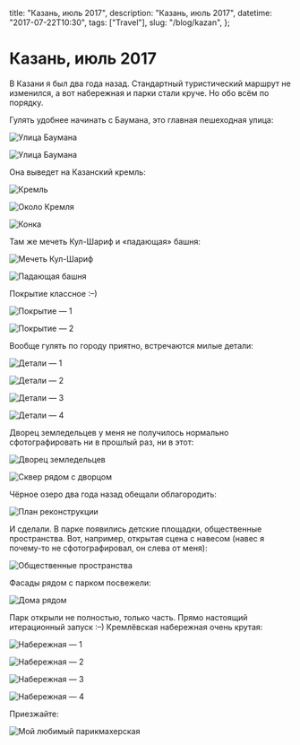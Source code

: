   title: "Казань, июль 2017",
  description: "Казань, июль 2017",
  datetime: "2017-07-22T10:30",
  tags: ["Travel"],
  slug: "/blog/kazan",
};

# Казань, июль 2017

В Казани я был два года назад. Стандартный туристический маршрут не изменился, а вот набережная и парки стали круче. Но обо всём по порядку.

Гулять удобнее начинать с Баумана, это главная пешеходная улица:

![Улица Баумана](/img/blog/kazan/1.jpg)

![Улица Баумана](/img/blog/kazan/2.jpg)

Она выведет на Казанский кремль:

![Кремль](/img/blog/kazan/4.jpg)

![Около Кремля](/img/blog/kazan/3.jpg)

![Конка](/img/blog/kazan/5.jpg)

Там же мечеть Кул-Шариф и «падающая» башня:

![Мечеть Кул-Шариф](/img/blog/kazan/6.jpg)

![Падающая башня](/img/blog/kazan/7.jpg)

Покрытие классное <nobr>:–)</nobr>

![Покрытие — 1](/img/blog/kazan/8.jpg)

![Покрытие — 2](/img/blog/kazan/9.jpg)

Вообще гулять по городу приятно, встречаются милые детали:

![Детали — 1](/img/blog/kazan/10.jpg)

![Детали — 2](/img/blog/kazan/11.jpg)

![Детали — 3](/img/blog/kazan/12.jpg)

![Детали — 4](/img/blog/kazan/cover.jpg)

Дворец земледельцев у меня не получилось нормально сфотографировать ни в прошлый раз, ни в этот:

![Дворец земледельцев](/img/blog/kazan/14.jpg)

![Сквер рядом с дворцом](/img/blog/kazan/15.jpg)

Чёрное озеро два года назад обещали облагородить:

![План реконструкции](/img/blog/kazan/16.jpg)

И сделали. В парке появились детские площадки, общественные пространства. Вот, например, открытая сцена с навесом (навес я почему-то не сфотографировал, он слева от меня):

![Общественные пространства](/img/blog/kazan/17.jpg)

Фасады рядом с парком посвежели:

![Дома рядом](/img/blog/kazan/18.jpg)

Парк открыли не полностью, только часть. Прямо настоящий итерационный запуск <nobr>:–)</nobr>
Кремлёвская набережная очень крутая:

![Набережная — 1](/img/blog/kazan/19.jpg)

![Набережная — 2](/img/blog/kazan/20.jpg)

![Набережная — 3](/img/blog/kazan/21.jpg)

![Набережная — 4](/img/blog/kazan/22.jpg)

Приезжайте:

![Мой любимый парикмахерская](/img/blog/kazan/23.jpg)

